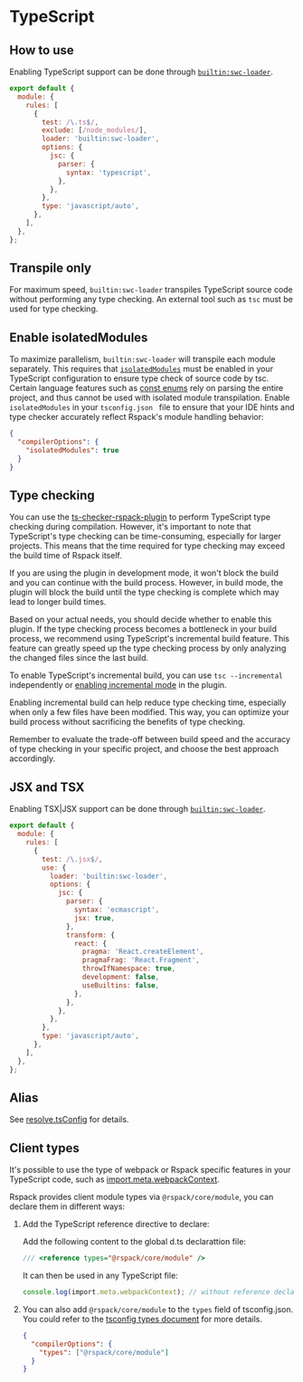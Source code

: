 # TypeScript

## How to use

Enabling TypeScript support can be done through [`builtin:swc-loader`](/guide/features/builtin-swc-loader).

```js title="rspack.config.mjs"
export default {
  module: {
    rules: [
      {
        test: /\.ts$/,
        exclude: [/node_modules/],
        loader: 'builtin:swc-loader',
        options: {
          jsc: {
            parser: {
              syntax: 'typescript',
            },
          },
        },
        type: 'javascript/auto',
      },
    ],
  },
};
```

## Transpile only

For maximum speed, `builtin:swc-loader` transpiles TypeScript source code without performing any type checking. An external tool such as `tsc` must be used for type checking.

## Enable isolatedModules

To maximize parallelism, `builtin:swc-loader` will transpile each module separately. This requires that [`isolatedModules`](https://www.typescriptlang.org/tsconfig#isolatedModules) must be enabled in your TypeScript configuration to ensure type check of source code by tsc. Certain language features such as [const enums](https://www.typescriptlang.org/docs/handbook/enums.html#const-enums) rely on parsing the entire project, and thus cannot be used with isolated module transpilation. Enable `isolatedModules` in your `tsconfig.json ` file to ensure that your IDE hints and type checker accurately reflect Rspack's module handling behavior:

```json title="tsconfig.json"
{
  "compilerOptions": {
    "isolatedModules": true
  }
}
```

## Type checking

You can use the [ts-checker-rspack-plugin](https://github.com/rspack-contrib/ts-checker-rspack-plugin) to perform TypeScript type checking during compilation. However, it's important to note that TypeScript's type checking can be time-consuming, especially for larger projects. This means that the time required for type checking may exceed the build time of Rspack itself.

If you are using the plugin in development mode, it won't block the build and you can continue with the build process. However, in build mode, the plugin will block the build until the type checking is complete which may lead to longer build times.

Based on your actual needs, you should decide whether to enable this plugin. If the type checking process becomes a bottleneck in your build process, we recommend using TypeScript's incremental build feature. This feature can greatly speed up the type checking process by only analyzing the changed files since the last build.

To enable TypeScript's incremental build, you can use `tsc --incremental` independently or [enabling incremental mode](https://github.com/rspack-contrib/ts-checker-rspack-plugin#enabling-incremental-mode) in the plugin.

Enabling incremental build can help reduce type checking time, especially when only a few files have been modified. This way, you can optimize your build process without sacrificing the benefits of type checking.

Remember to evaluate the trade-off between build speed and the accuracy of type checking in your specific project, and choose the best approach accordingly.

## JSX and TSX

Enabling TSX|JSX support can be done through [`builtin:swc-loader`](/guide/features/builtin-swc-loader).

```js title="rspack.config.mjs"
export default {
  module: {
    rules: [
      {
        test: /\.jsx$/,
        use: {
          loader: 'builtin:swc-loader',
          options: {
            jsc: {
              parser: {
                syntax: 'ecmascript',
                jsx: true,
              },
              transform: {
                react: {
                  pragma: 'React.createElement',
                  pragmaFrag: 'React.Fragment',
                  throwIfNamespace: true,
                  development: false,
                  useBuiltins: false,
                },
              },
            },
          },
        },
        type: 'javascript/auto',
      },
    ],
  },
};
```

## Alias

See [resolve.tsConfig](/config/resolve#resolvetsconfig) for details.

## Client types

It's possible to use the type of webpack or Rspack specific features in your TypeScript code, such as [import.meta.webpackContext](/api/runtime-api/module-variables#importmetawebpackcontext).

Rspack provides client module types via `@rspack/core/module`, you can declare them in different ways:

1. Add the TypeScript reference directive to declare:

   Add the following content to the global d.ts declarattion file:

   ```ts title="src/index.ts"
   /// <reference types="@rspack/core/module" />
   ```

   It can then be used in any TypeScript file:

   ```ts title="src/index.ts"
   console.log(import.meta.webpackContext); // without reference declared above, TypeScript will throw an error
   ```

2. You can also add `@rspack/core/module` to the `types` field of tsconfig.json. You could refer to the [tsconfig types document](https://www.typescriptlang.org/tsconfig/#types) for more details.

   ```json title="tsconfig.json"
   {
     "compilerOptions": {
       "types": ["@rspack/core/module"]
     }
   }
   ```
